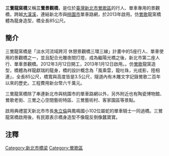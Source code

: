 {{Infobox_Bridge
|bridge_name=龍窯橋
|native_name=三鶯景觀橋
|image=
|image_size=
|caption=
|official_name=三鶯景觀橋
|carries=
|crosses=[[鶯歌溪|鶯歌溪]]
|locale=[[新北市|新北市]][[鶯歌區|鶯歌區]]
|maint=[[新北市政府|新北市政府]]
|id=
|design=
|mainspan=
|length= {{convert|85|m|ft|0|abbr=off}}
|width= {{convert|3.5|m|ft|0|abbr=off}}
|height={{convert|3.5|m|ft|0|abbr=off}}
|load=
|clearance=
|below=
|aadtraffic=
|traffic=
|designed_by=
|begin=
|complete=
|open=2013年
|closed= 
|destruction=
|toll=
|also_known_as=
|map_cue=
|map_image=
|map_text=
|map_width= 
|coordinates=
|lat=24.95075
|long=121.35438
|extra= 

}}

'''三鶯龍窯橋'''又稱'''三鶯景觀橋'''，是位於[[臺灣|臺灣]][[新北市|新北市]][[鶯歌區|鶯歌區]]的行人、單車專用的景觀橋，跨越[[大漢溪|大漢溪]]，連結新北市與[[桃園市|桃園市]]單車路網，於2013年啟用。仿[[鶯歌區|鶯歌]]龍窯橋體為龍身造型，橋全長85公尺。{{R|中央社啟用}}{{R|新北市新聞稿-小朋友}}

== 簡介 ==
三鶯龍窯橋是「淡水河流域跨河 休憩景觀橋三環三線」計畫中的5座行人、單車使用的景觀橋之一，並且配合光雕夜間打燈，成為繼陽光橋之後，新北市第二座人行、單車景觀橋。{{R|聯合開工}}{{R|新北市新聞稿-旅遊}}2012年3月12日開工{{R|新北市開工新聞稿}}，2013年1月12日啟用。{{R|中央社啟用}}。仿[[鶯歌區|鶯歌]]龍窯造型，橋體為祥龍獻瑞的龍身，橋的設計概念為「風乘雲，龍吐珠，光成影，陸相連」，全長85公尺，橋寬與高度皆是3.5公尺，隧道內有木雕文字記錄鶯歌二百年以來的歷史。{{R|中央社啟用}}{{R|中時啟用}}{{R|自由啟用}}{{R|新北市新聞稿-小朋友}}{{R|新北市新聞稿-旅遊}}工程費用新台幣六千萬元。{{R|蠶寶寶}}

三鶯龍窯橋除了串連新北市與桃園市的單車路網以外，另外附近也有陶瓷博物館、鶯歌老街、三鶯之心空間藝術特區、三鶯藝術村、客家園區等景點。{{R|中央社啟用}}{{R|華視啟用}}{{R|自由啟用}}{{R|新北市新聞稿-小朋友}}{{R|新北市新聞稿-旅遊}}

啟用典禮當天新北市市長[[朱立倫|朱立倫]]與鳳鳴國小102位屬蛇的單車騎士一同過橋。{{R|新北市新聞稿-小朋友}}{{R|新北市新聞稿-旅遊}}{{R|中時啟用}}三鶯龍窯橋啟用後，有民眾表示橋身造型不像龍反倒像蠶寶寶。{{R|蠶寶寶}}

==注釋==
{{reflist|2|refs=

<ref name="新北市開工新聞稿">{{cite press release | title = 新北市第二座景觀橋─龍窯橋動工 十月啟用 | url = http://www.ntpc.gov.tw/web/News?command=showDetail&postId=243116 | date = 2012-03-12 | author = 新北市政府新聞局 | accessdate = 2013-07-13 }}{{Dead link|date=2018年8月 |bot=InternetArchiveBot |fix-attempted=yes }}</ref>

<ref name="聯合開工">{{cite news | title = 鶯歌龍窯橋 月底開工 | url= http://udn.com/NEWS/DOMESTIC/DOM2/6901067.shtml | date = 2012-02-15 | work = 聯合報 | archiveurl = http://www.ptt.cc/bbs/San-Ying/M.1329262222.A.AD7.html | archivedate = 2012-02-15 | accessdate = 2013-07-13}}</ref>{{Dead link}}

<ref name="中央社啟用">{{cite news | title = 三鶯新亮點 龍窯橋啟用 | url = http://www.cna.com.tw/News/aLOC/201301120141-1.aspx | author = 王鴻國 | date = 2013-01-12 | location = 新北市 | accessdate = 2013-07-13 | archive-url = https://web.archive.org/web/20160305013448/http://www.cna.com.tw/News/aLOC/201301120141-1.aspx | archive-date = 2016-03-05 | dead-url = yes }}</ref>

<ref name="華視啟用">{{cite news| url =http://news.cts.com.tw/nownews/society/201301/201301121178120.html| title =新北人行景觀橋　三鶯龍窯橋啟用| date =2013-01-12| author =黃村杉| location =新北市| accessdate =2013-07-13| deadurl =yes| archiveurl =https://web.archive.org/web/20160309222010/http://news.cts.com.tw/nownews/society/201301/201301121178120.html| archivedate =2016-03-09}}</ref>

<ref name="中時啟用">{{cite news| title =金龍飛舞 三鶯龍窯橋啟用| url =http://news.chinatimes.com/domestic/11050615/112013011300201.html| author =葉德正| location =新北市| work =中國時報| date =2013-01-13| accessdate =2013-07-13| deadurl =yes| archiveurl =https://web.archive.org/web/20130118074009/http://news.chinatimes.com/domestic/11050615/112013011300201.html| archivedate =2013-01-18}}</ref>

<ref name="自由啟用">{{cite news| title =三鶯龍窯橋光雕 艷競星空| url =http://www.libertytimes.com.tw/2013/new/jan/13/today-taipei10.htm| author =謝佳君| location =新北市| work =自由時報| date =2013-01-13| accessdate =2013-07-13| deadurl =yes| archiveurl =https://web.archive.org/web/20130127121256/http://www.libertytimes.com.tw/2013/new/jan/13/today-taipei10.htm| archivedate =2013-01-27}}</ref>

<ref name="新北市新聞稿-小朋友">{{cite press release | url = http://www.ntpc.gov.tw/web/News?command=showDetail&postId=267247 | title = 小龍年走春新去處 三鶯龍窯橋鐵馬樂活趣 | author = 新北市政府水利局 | date = 2013-01-12 | accessdate = 2013-07-13 }}{{Dead link|date=2018年8月 |bot=InternetArchiveBot |fix-attempted=yes }}</ref>

<ref name="新北市新聞稿-旅遊">{{cite press release | url = http://www.ntpc.gov.tw/web/News?command=showDetail&postId=267250&groupId=8742 | title = 三鶯龍窯橋啟用 朱立倫邀全民騎鐵馬樂活趣 | author = 新北市政府新聞局 | date = 2013-01-12 | accessdate = 2013-07-13 }}{{Dead link|date=2018年8月 |bot=InternetArchiveBot |fix-attempted=yes }}</ref>

<ref name="蠶寶寶">{{cite news | title = 新北／6千萬龍窯橋 被說像蠶寶寶 | url = http://travel.udn.com/mag/travel/storypage.jsp?f_ART_ID=57583 | author = 黃福其 | work = 聯合報 | date = 2013-01-07 | accessdate = 2013-07-13 | archive-url = https://web.archive.org/web/20141024045539/http://travel.udn.com/mag/travel/storypage.jsp?f_ART_ID=57583 | archive-date = 2014-10-24 | dead-url = yes }}</ref>

}}

[[Category:新北市橋梁|Category:新北市橋梁]]
[[Category:鶯歌區|Category:鶯歌區]]